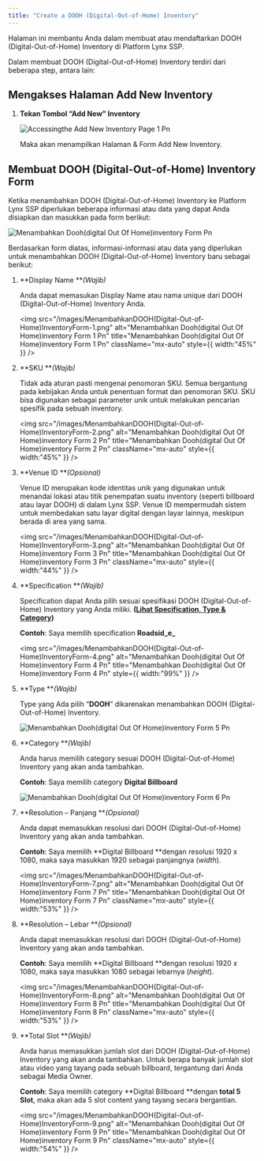 ```yaml
---
title: "Create a DOOH (Digital-Out-of-Home) Inventory"
---
```


Halaman ini membantu Anda dalam membuat atau mendaftarkan DOOH (Digital-Out-of-Home) Inventory di Platform Lynx SSP. 

Dalam membuat DOOH (Digital-Out-of-Home) Inventory terdiri dari beberapa step, antara lain:

## Mengakses Halaman Add New Inventory

1. **Tekan Tombol “Add New" Inventory**

   ![Accessingthe Add New Inventory Page 1 Pn](/images/AccessingtheAddNewInventoryPage-1.png)

   Maka akan menampilkan Halaman & Form Add New Inventory.

## Membuat DOOH (Digital-Out-of-Home) Inventory Form

Ketika menambahkan DOOH (Digital-Out-of-Home) Inventory ke Platform Lynx SSP diperlukan beberapa informasi atau data yang dapat Anda disiapkan dan masukkan pada form berikut:

![Menambahkan Dooh(digital Out Of Home)inventory Form Pn](/images/MenambahkanDOOH\(Digital-Out-of-Home\)InventoryForm.png)

Berdasarkan form diatas, informasi-informasi atau data yang diperlukan untuk menambahkan DOOH (Digital-Out-of-Home) Inventory baru sebagai berikut:

1. **Display Name **_(Wajib)_

   Anda dapat memasukan Display Name atau nama unique dari DOOH (Digital-Out-of-Home) Inventory Anda.

   <img
     src="/images/MenambahkanDOOH(Digital-Out-of-Home)InventoryForm-1.png"
     alt="Menambahkan Dooh(digital Out Of Home)inventory Form 1 Pn"
     title="Menambahkan Dooh(digital Out Of Home)inventory Form 1 Pn"
     className="mx-auto"
     style={{ width:"45%" }}
   />
2. **SKU **_(Wajib)_

   Tidak ada aturan pasti mengenai penomoran SKU. Semua bergantung pada kebijakan Anda untuk penentuan format dan penomoran SKU. SKU bisa digunakan sebagai parameter unik untuk melakukan pencarian spesifik pada sebuah inventory.

   <img
     src="/images/MenambahkanDOOH(Digital-Out-of-Home)InventoryForm-2.png"
     alt="Menambahkan Dooh(digital Out Of Home)inventory Form 2 Pn"
     title="Menambahkan Dooh(digital Out Of Home)inventory Form 2 Pn"
     className="mx-auto"
     style={{ width:"45%" }}
   />
3. **Venue ID **_(Opsional)_

   Venue ID merupakan kode identitas unik yang digunakan untuk menandai lokasi atau titik penempatan suatu inventory (seperti billboard atau layar DOOH) di dalam Lynx SSP. Venue ID mempermudah sistem untuk membedakan satu layar digital dengan layar lainnya, meskipun berada di area yang sama.

   <img
     src="/images/MenambahkanDOOH(Digital-Out-of-Home)InventoryForm-3.png"
     alt="Menambahkan Dooh(digital Out Of Home)inventory Form 3 Pn"
     title="Menambahkan Dooh(digital Out Of Home)inventory Form 3 Pn"
     className="mx-auto"
     style={{ width:"44%" }}
   />
4. **Specification **_(Wajib)_

   Specification dapat Anda pilih sesuai spesifikasi DOOH (Digital-Out-of-Home) Inventory yang Anda miliki. **(**[**Lihat Specification, Type & Category**](https://docs.google.com/document/d/19yUuKjT-YQ1nLHrEfMG_O6qsUjOYmDfOV9JI06cav3c/edit?tab=t.q7ettkv7fx22)**)**

   **Contoh**: Saya memilih specification **Roadsid_e_**

   <img
     src="/images/MenambahkanDOOH(Digital-Out-of-Home)InventoryForm-4.png"
     alt="Menambahkan Dooh(digital Out Of Home)inventory Form 4 Pn"
     title="Menambahkan Dooh(digital Out Of Home)inventory Form 4 Pn"
     style={{ width:"99%" }}
   />
5. **Type **_(Wajib)_

   Type yang Ada pilih “**DOOH**” dikarenakan menambahkan DOOH (Digital-Out-of-Home) Inventory.

   ![Menambahkan Dooh(digital Out Of Home)inventory Form 5 Pn](/images/MenambahkanDOOH\(Digital-Out-of-Home\)InventoryForm-5.png)
6. **Category **_(Wajib)_

   Anda harus memilih category sesuai DOOH (Digital-Out-of-Home) Inventory yang akan anda tambahkan.

   **Contoh**: Saya memilih category **Digital Billboard**

   ![Menambahkan Dooh(digital Out Of Home)inventory Form 6 Pn](/images/MenambahkanDOOH\(Digital-Out-of-Home\)InventoryForm-6.png)
7. **Resolution – Panjang **_(Opsional)_

   Anda dapat memasukkan resolusi dari DOOH (Digital-Out-of-Home) Inventory yang akan anda tambahkan.

   **Contoh**: Saya memilih **Digital Billboard **dengan resolusi 1920 x 1080, maka saya masukkan 1920 sebagai panjangnya (_width_).

   <img
     src="/images/MenambahkanDOOH(Digital-Out-of-Home)InventoryForm-7.png"
     alt="Menambahkan Dooh(digital Out Of Home)inventory Form 7 Pn"
     title="Menambahkan Dooh(digital Out Of Home)inventory Form 7 Pn"
     className="mx-auto"
     style={{ width:"53%" }}
   />
8. **Resolution – Lebar **_(Opsional)_

   Anda dapat memasukkan resolusi dari DOOH (Digital-Out-of-Home) Inventory yang akan anda tambahkan.

   **Contoh**: Saya memilih **Digital Billboard **dengan resolusi 1920 x 1080, maka saya masukkan 1080 sebagai lebarnya (_height_).

   <img
     src="/images/MenambahkanDOOH(Digital-Out-of-Home)InventoryForm-8.png"
     alt="Menambahkan Dooh(digital Out Of Home)inventory Form 8 Pn"
     title="Menambahkan Dooh(digital Out Of Home)inventory Form 8 Pn"
     className="mx-auto"
     style={{ width:"53%" }}
   />
9. **Total Slot **_(Wajib)_

   Anda harus memasukkan jumlah slot dari DOOH (Digital-Out-of-Home) Inventory yang akan anda tambahkan. Untuk berapa banyak jumlah slot atau video yang tayang pada sebuah billboard, tergantung dari Anda sebagai Media Owner. 

   **Contoh**: Saya memilih category **Digital Billboard **dengan **total 5 Slot**, maka akan ada 5 slot content yang tayang secara bergantian.

   <img
     src="/images/MenambahkanDOOH(Digital-Out-of-Home)InventoryForm-9.png"
     alt="Menambahkan Dooh(digital Out Of Home)inventory Form 9 Pn"
     title="Menambahkan Dooh(digital Out Of Home)inventory Form 9 Pn"
     className="mx-auto"
     style={{ width:"54%" }}
   />
